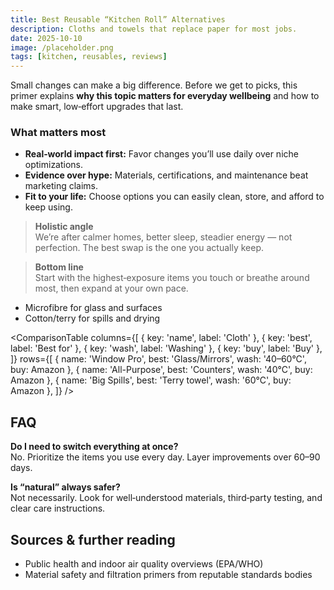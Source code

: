 ```yaml
---
title: Best Reusable “Kitchen Roll” Alternatives
description: Cloths and towels that replace paper for most jobs.
date: 2025-10-10
image: /placeholder.png
tags: [kitchen, reusables, reviews]
---
```

Small changes can make a big difference. Before we get to picks, this primer explains **why this topic matters for everyday wellbeing** and how to make smart, low‑effort upgrades that last.

### What matters most
- **Real‑world impact first:** Favor changes you’ll use daily over niche optimizations.
- **Evidence over hype:** Materials, certifications, and maintenance beat marketing claims.
- **Fit to your life:** Choose options you can easily clean, store, and afford to keep using.

> **Holistic angle**  
> We’re after calmer homes, better sleep, steadier energy — not perfection. The best swap is the one you actually keep.

> **Bottom line**  
> Start with the highest‑exposure items you touch or breathe around most, then expand at your own pace.

- Microfibre for glass and surfaces
- Cotton/terry for spills and drying

<ComparisonTable
  columns={[
    { key: 'name', label: 'Cloth' },
    { key: 'best', label: 'Best for' },
    { key: 'wash', label: 'Washing' },
    { key: 'buy', label: 'Buy' },
  ]}
  rows={[
    { name: 'Window Pro', best: 'Glass/Mirrors', wash: '40–60°C', buy: <AmazonLink asin="B07PGL2N7J">Amazon</AmazonLink> },
    { name: 'All-Purpose', best: 'Counters', wash: '40°C', buy: <AmazonLink asin="B07PGL2N7J">Amazon</AmazonLink> },
    { name: 'Big Spills', best: 'Terry towel', wash: '60°C', buy: <AmazonLink asin="B07PGL2N7J">Amazon</AmazonLink> },
  ]}
/>

## FAQ
**Do I need to switch everything at once?**  
No. Prioritize the items you use every day. Layer improvements over 60–90 days.

**Is “natural” always safer?**  
Not necessarily. Look for well‑understood materials, third‑party testing, and clear care instructions.

## Sources & further reading
- Public health and indoor air quality overviews (EPA/WHO)
- Material safety and filtration primers from reputable standards bodies
